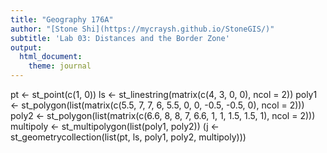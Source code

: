 ```yaml
---
title: "Geography 176A"
author: "[Stone Shi](https://mycraysh.github.io/StoneGIS/)"
subtitle: 'Lab 03: Distances and the Border Zone'
output:
  html_document:
    theme: journal
---
```

pt <- st_point(c(1, 0))
ls <- st_linestring(matrix(c(4, 3, 0, 0), ncol = 2))
poly1 <- st_polygon(list(matrix(c(5.5, 7, 7, 6, 5.5, 0, 0, -0.5, -0.5, 0), ncol = 2)))
poly2 <- st_polygon(list(matrix(c(6.6, 8, 8, 7, 6.6, 1, 1, 1.5, 1.5, 1), ncol = 2)))
multipoly <- st_multipolygon(list(poly1, poly2))
(j <- st_geometrycollection(list(pt, ls, poly1, poly2, multipoly)))
